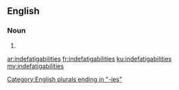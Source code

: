 ==English==

===Noun===
{{head|en|noun plural form}}

# {{plural of|indefatigability|lang=en}}

[[Category:English plurals ending in "-ies"]]

[[ar:indefatigabilities]]
[[fr:indefatigabilities]]
[[ku:indefatigabilities]]
[[my:indefatigabilities]]